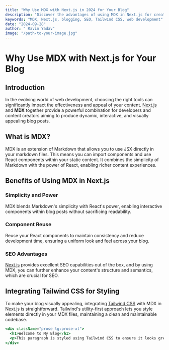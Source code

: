 ```yaml
---
title: "Why Use MDX with Next.js in 2024 for Your Blog"
description: "Discover the advantages of using MDX in Next.js for creating clean, beautiful, and SEO-optimized blog posts."
keywords: "MDX, Next.js, blogging, SEO, Tailwind CSS, web development"
date: "2024-09-28"
author: " Ravin Yadav"
image: "/path-to-your-image.jpg"
---
```



# Why Use MDX with Next.js for Your Blog

<Head>
  <title>Why Use MDX with Next.js for Your Blog</title>
  <meta name="description" content="Discover the advantages of using MDX in Next.js for creating clean, beautiful, and SEO-optimized blog posts." />
  <meta name="keywords" content="MDX, Next.js, blogging, SEO, Tailwind CSS, web development" />
</Head>

## Introduction

In the evolving world of web development, choosing the right tools can significantly impact the effectiveness and appeal of your content. [Next.js](https://nextjs.org/) and **MDX** together provide a powerful combination for developers and content creators aiming to produce dynamic, interactive, and visually appealing blog posts.

## What is MDX?

MDX is an extension of Markdown that allows you to use JSX directly in your markdown files. This means you can import components and use React components within your static content. It combines the simplicity of Markdown with the power of React, enabling richer content experiences.

## Benefits of Using MDX in Next.js

### Simplicity and Power

MDX blends Markdown's simplicity with React's power, enabling interactive components within blog posts without sacrificing readability.

### Component Reuse

Reuse your React components to maintain consistency and reduce development time, ensuring a uniform look and feel across your blog.

### SEO Advantages

[Next.js](https://nextjs.org/) provides excellent SEO capabilities out of the box, and by using MDX, you can further enhance your content's structure and semantics, which are crucial for SEO.

## Integrating Tailwind CSS for Styling

To make your blog visually appealing, integrating [Tailwind CSS](https://tailwindcss.com/) with MDX in Next.js is straightforward. Tailwind's utility-first approach lets you style elements directly in your MDX files, maintaining a clean and maintainable codebase.

```jsx
<div className="prose lg:prose-xl">
  <h1>Welcome to My Blog</h1>
  <p>This paragraph is styled using Tailwind CSS to ensure it looks great while being easy to read.</p>
</div>
